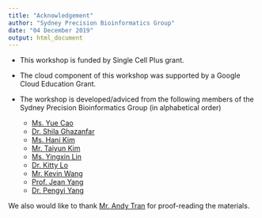 ```yaml
---
title: "Acknowledgement"
author: "Sydney Precision Bioinformatics Group"
date: "04 December 2019"
output: html_document
---
```


+ This workshop is funded by Single Cell Plus grant. 

+ The cloud component of this workshop was supported by a Google Cloud Education Grant. 

+ The workshop is developed/adviced from the following members of the Sydney Precision Bioinformatics Group (in alphabetical order)
  
    * [Ms. Yue Cao](https://sydney.edu.au/science/about/our-people/research-students/yue-cao-644.html)
    * [Dr. Shila Ghazanfar](https://www.cruk.cam.ac.uk/author/shila-ghazanfar)
    * [Ms. Hani Kim](http://www.maths.usyd.edu.au/ut/people?who=JH_Kim&sms=m&personsearch%3DGo+to+person%27s+page)
    * [Mr. Taiyun Kim]()
    * [Ms. Yingxin Lin](https://yingxinlin.github.io)
    * [Dr. Kitty Lo](https://sydney.edu.au/science/people/kitty.lo.php)
    * [Mr. Kevin Wang](https://sydney.edu.au/science/people/kevin.wang.php)
    * [Prof. Jean Yang](https://sydney.edu.au/science/people/jean.yang.php)
    * [Dr. Pengyi Yang](https://sydney.edu.au/science/people/pengyi.yang.php)

We also would like to thank [Mr. Andy Tran](https://sydney.edu.au/science/about/our-people/research-students/andy-tran-312.html) for proof-reading the materials. 

